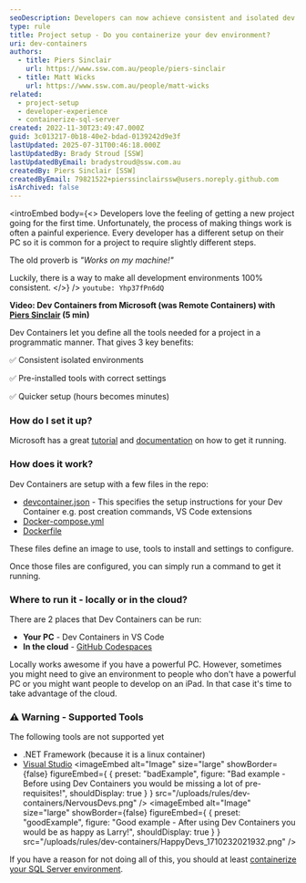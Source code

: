 ```yaml
---
seoDescription: Developers can now achieve consistent and isolated dev environments using Dev Containers from Microsoft, eliminating the "works on my machine" problem.
type: rule
title: Project setup - Do you containerize your dev environment?
uri: dev-containers
authors:
  - title: Piers Sinclair
    url: https://www.ssw.com.au/people/piers-sinclair
  - title: Matt Wicks
    url: https://www.ssw.com.au/people/matt-wicks
related:
  - project-setup
  - developer-experience
  - containerize-sql-server
created: 2022-11-30T23:49:47.000Z
guid: 3c013217-0b18-40e2-bdad-0139242d9e3f
lastUpdated: 2025-07-31T00:46:18.000Z
lastUpdatedBy: Brady Stroud [SSW]
lastUpdatedByEmail: bradystroud@ssw.com.au
createdBy: Piers Sinclair [SSW]
createdByEmail: 79821522+pierssinclairssw@users.noreply.github.com
isArchived: false
---
```


<introEmbed
  body={<>
Developers love the feeling of getting a new project going for the first time. Unfortunately, the process of making things work is often a painful experience. Every developer has a different setup on their PC so it is common for a project to require slightly different steps.

The old proverb is _"Works on my machine!"_

Luckily, there is a way to make all development environments 100% consistent.
  </>}
/>
`youtube: Yhp37fPn6dQ`

**Video: Dev Containers from Microsoft (was Remote Containers) with [Piers Sinclair](https://ssw.com.au/people/piers-sinclair) (5 min)**

Dev Containers let you define all the tools needed for a project in a programmatic manner. That gives 3 key benefits:

✅ Consistent isolated environments

✅ Pre-installed tools with correct settings

✅ Quicker setup (hours becomes minutes)

### How do I set it up?

Microsoft has a great [tutorial](https://learn.microsoft.com/en-us/training/modules/use-docker-container-dev-env-vs-code/?WT.mc_id=AZ-MVP-33518) and [documentation](https://code.visualstudio.com/docs/devcontainers/containers) on how to get it running.

### How does it work?

Dev Containers are setup with a few files in the repo:

* [devcontainer.json](https://containers.dev/implementors/json_reference/) - This specifies the setup instructions for your Dev Container e.g. post creation commands, VS Code extensions
* [Docker-compose.yml](https://docs.docker.com/compose/compose-file/#compose-file-structure-and-examples)
* [Dockerfile](https://docs.docker.com/engine/reference/builder/)

These files define an image to use, tools to install and settings to configure.

Once those files are configured, you can simply run a command to get it running.

### Where to run it - locally or in the cloud?

There are 2 places that Dev Containers can be run:

* **Your PC** - Dev Containers in VS Code
* **In the cloud** - [GitHub Codespaces](https://github.com/features/codespaces)

Locally works awesome if you have a powerful PC. However, sometimes you might need to give an environment to people who don't have a powerful PC or you might want people to develop on an iPad. In that case it's time to take advantage of the cloud.

### ⚠️ Warning - Supported Tools

The following tools are not supported yet

* .NET Framework (because it is a linux container)
* [Visual Studio](https://containers.dev/supporting)
<imageEmbed
  alt="Image"
  size="large"
  showBorder={false}
  figureEmbed={ {
    preset: "badExample",
    figure: "Bad example - Before using Dev Containers you would be missing a lot of pre-requisites!",
    shouldDisplay: true
  } }
  src="/uploads/rules/dev-containers/NervousDevs.png"
/>
<imageEmbed
  alt="Image"
  size="large"
  showBorder={false}
  figureEmbed={ {
    preset: "goodExample",
    figure: "Good example - After using Dev Containers you would be as happy as Larry!",
    shouldDisplay: true
  } }
  src="/uploads/rules/dev-containers/HappyDevs_1710232021932.png"
/>

If you have a reason for not doing all of this, you should at least [containerize your SQL Server environment](/containerize-sql-server).
